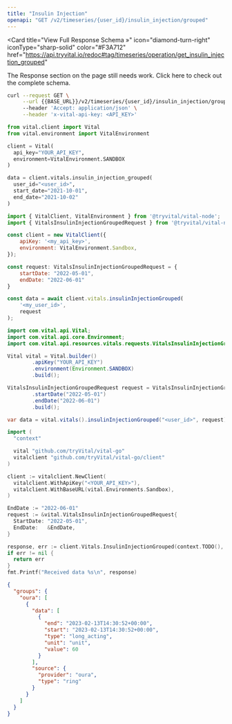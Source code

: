 ```yaml
---
title: "Insulin Injection"
openapi: "GET /v2/timeseries/{user_id}/insulin_injection/grouped"
---
```


<Card
  title="View Full Response Schema »"
  icon="diamond-turn-right"
  iconType="sharp-solid"
  color="#F3A712"
  href="https://api.tryvital.io/redoc#tag/timeseries/operation/get_insulin_injection_grouped"
>
  The Response section on the page still needs work. Click here to check out the complete schema.
</Card>

<RequestExample>

```bash cURL
curl --request GET \
     --url {{BASE_URL}}/v2/timeseries/{user_id}/insulin_injection/grouped?start_date={{START_DATE}}&end_date={{END_DATE}} \
     --header 'Accept: application/json' \
     --header 'x-vital-api-key: <API_KEY>'
```

```python Python
from vital.client import Vital
from vital.environment import VitalEnvironment

client = Vital(
  api_key="YOUR_API_KEY",
  environment=VitalEnvironment.SANDBOX
)

data = client.vitals.insulin_injection_grouped(
  user_id="<user_id>", 
  start_date="2021-10-01", 
  end_date="2021-10-02"
)
```

```javascript Node
import { VitalClient, VitalEnvironment } from '@tryvital/vital-node';
import { VitalsInsulinInjectionGroupedRequest } from '@tryvital/vital-node/api/resources/vitals';

const client = new VitalClient({
    apiKey: '<my_api_key>',
    environment: VitalEnvironment.Sandbox,
});

const request: VitalsInsulinInjectionGroupedRequest = {
    startDate: "2022-05-01",
    endDate: "2022-06-01"
}

const data = await client.vitals.insulinInjectionGrouped(
    '<my_user_id>',
    request
);
```

```java Java
import com.vital.api.Vital;
import com.vital.api.core.Environment;
import com.vital.api.resources.vitals.requests.VitalsInsulinInjectionGroupedRequest;

Vital vital = Vital.builder()
        .apiKey("YOUR_API_KEY")
        .environment(Environment.SANDBOX)
        .build();

VitalsInsulinInjectionGroupedRequest request = VitalsInsulinInjectionGroupedRequest.builder()
        .startDate("2022-05-01")
        .endDate("2022-06-01")
        .build();

var data = vital.vitals().insulinInjectionGrouped("<user_id>", request);
```

```go Go
import (
  "context"

  vital "github.com/tryVital/vital-go"
  vitalclient "github.com/tryVital/vital-go/client"
)

client := vitalclient.NewClient(
  vitalclient.WithApiKey("<YOUR_API_KEY>"),
  vitalclient.WithBaseURL(vital.Environments.Sandbox),
)

EndDate := "2022-06-01"
request := &vital.VitalsInsulinInjectionGroupedRequest{
  StartDate: "2022-05-01",
  EndDate:   &EndDate,
}

response, err := client.Vitals.InsulinInjectionGrouped(context.TODO(), "*", request)
if err != nil {
  return err
}
fmt.Printf("Received data %s\n", response)
```

</RequestExample>

<ResponseExample>

```json Example
{
  "groups": {
    "oura": [
      {
        "data": [
          {
            "end": "2023-02-13T14:30:52+00:00",
            "start": "2023-02-13T14:30:52+00:00",
            "type": "long_acting",
            "unit": "unit",
            "value": 60
          }
        ],
        "source": {
          "provider": "oura",
          "type": "ring"
        }
      }
    ]
  }
}
```

</ResponseExample>
